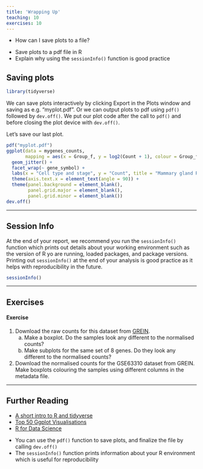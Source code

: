 ```yaml
---
title: 'Wrapping Up'
teaching: 10
exercises: 10
---
```


:::::::::::::::::::::::::::::::::::::: questions 

- How can I save plots to a file?

::::::::::::::::::::::::::::::::::::::::::::::::

::::::::::::::::::::::::::::::::::::: objectives

- Save plots to a pdf file in R
- Explain why using the `sessionInfo()` function is good practice

::::::::::::::::::::::::::::::::::::::::::::::::

## Saving plots

```r
library(tidyverse)
```

We can save plots interactively by clicking Export in the Plots window and saving as e.g. "myplot.pdf". Or we can output plots to pdf using `pdf()` followed by `dev.off()`. We put our plot code after the call to `pdf()` and before closing the plot device with `dev.off()`.

Let's save our last plot.

```r
pdf("myplot.pdf")
ggplot(data = mygenes_counts, 
       mapping = aes(x = Group_f, y = log2(Count + 1), colour = Group_f)) +
  geom_jitter() +
  facet_wrap(~ gene_symbol) +
  labs(x = "Cell type and stage", y = "Count", title = "Mammary gland RNA-seq data") +
  theme(axis.text.x = element_text(angle = 90)) +
  theme(panel.background = element_blank(),
        panel.grid.major = element_blank(),
        panel.grid.minor = element_blank())
dev.off()
```

-----

## Session Info

At the end of your report, we recommend you run the `sessionInfo()`
function which prints out details about your working environment such as
the version of R yo are running, loaded packages, and package versions.
Printing out `sessionInfo()` at the end of your analysis is good
practice as it helps with reproducibility in the future.

```r
sessionInfo()
```

-----

## Exercises


::::::::::::::::::::::::::::::::::::: challenge

#### Exercise

1. Download the raw counts for this dataset from [GREIN](http://www.ilincs.org/apps/grein/).
    a. Make a boxplot. Do the samples look any different to the normalised counts?
    b. Make subplots for the same set of 8 genes. Do they look any different to the normalised counts?
2. Download the normalised counts for the GSE63310 dataset from GREIN. Make boxplots colouring the samples using different columns in the metadata file.

:::::::::::::::::::::::::::::::::::::



-----

## Further Reading

- [A short intro to R and tidyverse](https://pmacdasci.github.io/r-intro-tidyverse/)  
- [Top 50 Ggplot Visualisations]( https://r-statistics.co/Top50-Ggplot2-Visualizations-MasterList-R-Code.html)  
- [R for Data Science](https://r4ds.had.co.nz/)


::::::::::::::::::::::::::::::::::::: keypoints 

- You can use the `pdf()` function to save plots, and finalize the file by calling `dev.off()`
- The `sessionInfo()` function prints information about your R environment which is useful for reproducibility

::::::::::::::::::::::::::::::::::::::::::::::::

